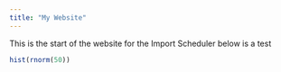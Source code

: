 ```yaml
---
title: "My Website"
---
```

    
This is the start of the website for the Import Scheduler
below is a test
```r
hist(rnorm(50))
```
